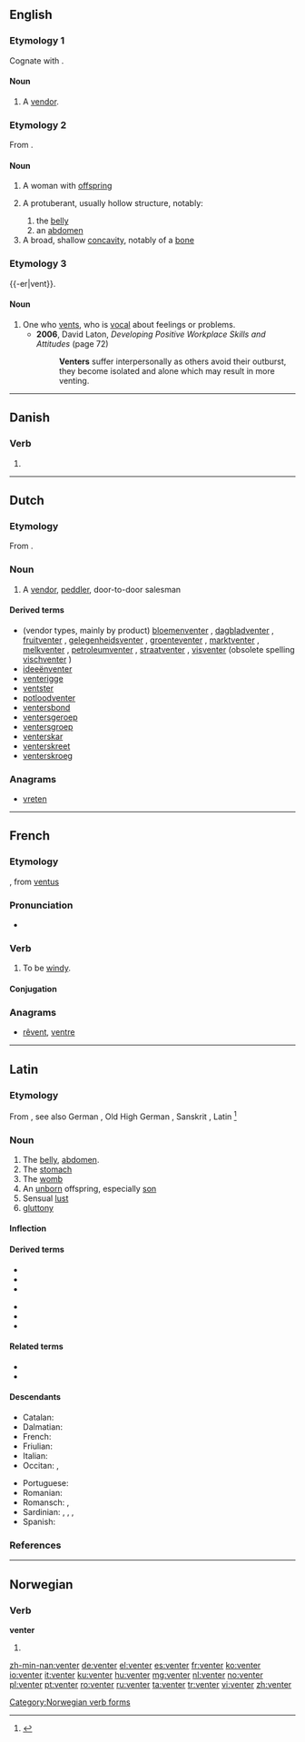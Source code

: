 ==English==

===Etymology 1===
Cognate with {{etyl|nl|-}} {{term|venter|lang=nl}}.

====Noun====
{{en-noun}}

# {{obsolete}} A [[vendor]].

===Etymology 2===
From {{etyl|la}} {{term|venter||belly, womb, offspring|lang=la}}.

====Noun====
{{en-noun}}

# A woman with [[offspring]]
# {{anatomy}} A protuberant, usually hollow structure, notably:
## the [[belly]]
## an [[abdomen]]
# A broad, shallow [[concavity]], notably of a [[bone]]

===Etymology 3===
{{-er|vent}}.

====Noun====
{{en-noun}}

# One who [[vent]]s, who is [[vocal]] about feelings or problems.
#* '''2006''', David Laton, ''Developing Positive Workplace Skills and Attitudes'' (page 72)
#*: '''Venters''' suffer interpersonally as others avoid their outburst, they become isolated and alone which may result in more venting.

----

==Danish==

===Verb===
{{head|da|verb form}}

# {{form of|present|vente|lang=da}}

----

==Dutch==

===Etymology===
From {{suffix|venten|er|lang=nl}}.

===Noun===
{{nl-noun|m|venters|ventertje}}

# A [[vendor]], [[peddler]], door-to-door salesman

====Derived terms====
* (vendor types, mainly by product) [[bloemenventer]] {{m}}, [[dagbladventer]] {{m}}, [[fruitventer]] {{m}}, [[gelegenheidsventer]] {{m}}, [[groenteventer]] {{m}}, [[marktventer]] {{m}}, [[melkventer]] {{m}}, [[petroleumventer]] {{m}}, [[straatventer]] {{m}}, [[visventer]] {{m}} (obsolete spelling [[vischventer]] {{m}})
* [[ideeënventer]] {{m}}
* [[venterigge]]
* [[ventster]] {{f}}
* [[potloodventer]] {{m}}
* [[ventersbond]] {{m}}
* [[ventersgeroep]] {{n}}
* [[ventersgroep]]
* [[venterskar]]
* [[venterskreet]]
* [[venterskroeg]]

===Anagrams===
* [[vreten#Dutch|vreten]]

----

==French==

===Etymology===
{{suffix|vent|er|gloss1=wind|lang=fr}}, from {{etyl|la|fr}} [[ventus]]

===Pronunciation===
* {{audio|Fr-Paris--venter.ogg|Audio (Paris)}}

===Verb===
{{fr-verb|type=impersonal}}

# {{impersonal|weather|lang=fr}} To be [[windy]].

====Conjugation====
{{fr-conj-er-imp|vent|avoir}}

===Anagrams===
* [[rêvent#French|rêvent]], [[ventre#French|ventre]]

----

==Latin==
{{wikipedia|lang=la}}

===Etymology===
From {{etyl|ine-pro|la}} {{recons|wend-tri|lang=ine-pro}}, see also German {{term|Wanst||belly, paunch|lang=de}}, Old High German {{term|wanast|lang=goh}}, Sanskrit {{term|वस्ति||bladder|lang=sa}}, Latin {{term|vesica||bladder|lang=la}}<ref>{{R:Nocentini|hw=ventre}}</ref>

===Noun===
{{la-noun|venter|ventris|ventris|m|third}}

# The [[belly]], [[abdomen]]. 
# The [[stomach]]
# The [[womb]]
# An [[unborn]] offspring, especially [[son]]
# Sensual [[lust]]
# [[gluttony]]

====Inflection====
{{la-decl-3rd|venter|venter|ventr|ventr}}

====Derived terms====
{{top2}}
* {{l|la|ventralis|ventrālis}}
* {{l|la|ventricola}}
* {{l|la|ventriculus}}
{{mid2}}
* {{l|la|ventrifluus}}
* {{l|la|ventriloquus}}
* {{l|la|ventriosus|ventriōsus}}
{{bottom}}

====Related terms====
* {{l|la|ventriculatio|ventriculātiō}}
* {{l|la|ventriculosus|ventriculōsus}}

====Descendants====
{{top2}}
* Catalan: {{l|ca|ventre}}
* Dalmatian: {{l|dlm|viantro}}
* French: {{l|fr|ventre}}
* Friulian: {{l|fur|vintri}}
* Italian: {{l|it|ventre}}
* Occitan: {{l|oc|ventre}}, {{l|oc|vente}}
{{mid2}}
* Portuguese: {{l|pt|ventre}}
* Romanian: {{l|ro|vintre}}
* Romansch: {{l|rm|venter}}, {{l|rm|vainter}}
* Sardinian: {{l|sc|bentre}}, {{l|sc|bentri}}, {{l|sc|brente}}, {{l|sc|brenti}}
* Spanish: {{l|es|vientre}}
{{bottom}}

===References===
<references/>

----

==Norwegian==

===Verb===
'''venter'''

# {{form of|present tense|vente|lang=no}}

[[Category:Norwegian verb forms]]

[[zh-min-nan:venter]]
[[de:venter]]
[[el:venter]]
[[es:venter]]
[[fr:venter]]
[[ko:venter]]
[[io:venter]]
[[it:venter]]
[[ku:venter]]
[[hu:venter]]
[[mg:venter]]
[[nl:venter]]
[[no:venter]]
[[pl:venter]]
[[pt:venter]]
[[ro:venter]]
[[ru:venter]]
[[ta:venter]]
[[tr:venter]]
[[vi:venter]]
[[zh:venter]]